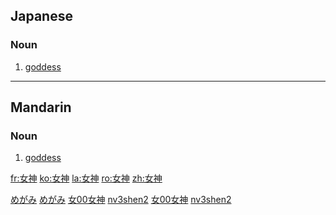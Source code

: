 ==Japanese==                                          
{{ja-kanjitab|女|神}}
===Noun===
{{ja-noun|k|hira=めがみ|rom=megami|hidx=めがみ}}

# [[goddess]]
[[Category:ja:God|めがみ]]
[[Category:ja:Religion|めがみ]]

----

==Mandarin==
{{zh-hanzi|[[女]][[神]]}}

===Noun===
{{cmn-noun|ts|pin=nǚshén|pint=nv3shen2|rs=女00}}

# [[goddess]]

[[Category:zh-tw:Religion|女00女神]]
[[Category:zh-cn:Religion|nv3shen2]]
[[Category:zh-tw:God|女00女神]]
[[Category:zh-cn:God|nv3shen2]]

[[fr:女神]]
[[ko:女神]]
[[la:女神]]
[[ro:女神]]
[[zh:女神]]